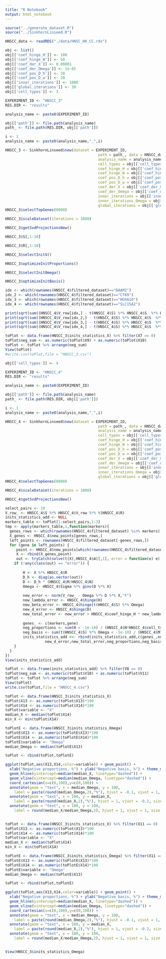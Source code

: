 ```yaml
---
title: "R Notebook"
output: html_notebook
---
```


```r
source("../generate_dataset.R")
source("../SinkhornLinseed.R")
```

```r
HNSCC_data <- readRDS("./data/HNSC_HK_CC.rds")
```

```r
obj <- list()
obj[['coef_hinge_H']] <- 100
obj[['coef_hinge_W']] <- 50
obj[['coef_der_X']] <- 0.00001
obj[['coef_der_Omega']] <- 1e-05
obj[['coef_pos_D_h']] <- 20
obj[['coef_pos_D_w']] <- 20
obj[['inner_iterations']] <- 1000
obj[['global_iterations']] <- 30
obj[['cell_types']] <- 3
```

```r
EXPERIMENT_ID <- "HNSCC_3"
RES.DIR <- "results"
```

```r
analysis_name <- paste0(EXPERIMENT_ID)

obj[['path']] <- file.path(analysis_name)
path_ <- file.path(RES.DIR, obj[['path']])

i <- 1
analysis_name <- paste0(analysis_name,"_",i)
```


```r
HNSCC_3 <- SinkhornLinseed$new(dataset = EXPERIMENT_ID, 
                                          path = path_, data = HNSCC_data,
                                          analysis_name = analysis_name,
                                          cell_types = obj[['cell_types']],
                                          coef_hinge_H = obj[['coef_hinge_H']],
                                          coef_hinge_W = obj[['coef_hinge_W']],
                                          coef_pos_D_h = obj[['coef_pos_D_h']],
                                          coef_pos_D_w = obj[['coef_pos_D_w']],
                                          coef_der_X = obj[['coef_der_X']],
                                          coef_der_Omega = obj[['coef_der_Omega']],
                                          inner_iterations = obj[['inner_iterations']],
                                          inner_iterations_Omega = obj[['inner_iterations']],
                                          global_iterations = obj[['global_iterations']])
HNSCC_3$selectTopGenes(8000)
```

```r
HNSCC_3$scaleDataset(iterations = 1000)
```


```r
HNSCC_3$getSvdProjectionsNew()
```

```r
HNSCC_3$S[,1:10]
```

```r
HNSCC_3$R[,1:10]
```

```r
HNSCC_3$selectInitX()
```

```r
HNSCC_3$optimizeInitProportions()
```

```r
HNSCC_3$selectInitOmega()
```

```r
HNSCC_3$optimizeInitBasis()
```

```r
idx <- which(rownames(HNSCC_4$filtered_dataset)=="DAAM2")
idx_2 <- which(rownames(HNSCC_4$filtered_dataset)=="CT69")
idx_3 <- which(rownames(HNSCC_4$filtered_dataset)=="HOXA10")
idx_4 <- which(rownames(HNSCC_4$filtered_dataset)=="SLC15A2")

print(sqrt(sum((HNSCC_4$V_row[idx,] - t(HNSCC_4$S) %*% HNSCC_4$S  %*% HNSCC_4$V_row %*% t(HNSCC_4$R) %*% HNSCC_4$R)[idx,]^2)))
print(sqrt(sum((HNSCC_4$V_row[idx_2,] - t(HNSCC_4$S) %*% HNSCC_4$S  %*% HNSCC_4$V_row %*% t(HNSCC_4$R) %*% HNSCC_4$R)[idx_2,]^2)))
print(sqrt(sum((HNSCC_4$V_row[idx_3,] - t(HNSCC_4$S) %*% HNSCC_4$S  %*% HNSCC_4$V_row %*% t(HNSCC_4$R) %*% HNSCC_4$R)[idx_3,]^2)))
print(sqrt(sum((HNSCC_4$V_row[idx_4,] - t(HNSCC_4$S) %*% HNSCC_4$S  %*% HNSCC_4$V_row %*% t(HNSCC_4$R) %*% HNSCC_4$R)[idx_4,]^2)))
```


```r
toPlot <- data.frame(HNSCC_3$inits_statistics_X) %>% filter(X7 == 0)
toPlot$neg_sum <- as.numeric(toPlot$X9) + as.numeric(toPlot$X10)
toPlot <- toPlot %>% arrange(neg_sum)
View(toPlot)
#write.csv(toPlot,file = "HNSCC_3.csv")
```

```r
obj[['cell_types']] <- 4
```

```r
EXPERIMENT_ID <- "HNSCC_4"
RES.DIR <- "results"
```

```r
analysis_name <- paste0(EXPERIMENT_ID)

obj[['path']] <- file.path(analysis_name)
path_ <- file.path(RES.DIR, obj[['path']])

i <- 1
analysis_name <- paste0(analysis_name,"_",i)
```


```r
HNSCC_4 <- SinkhornLinseed$new(dataset = EXPERIMENT_ID, 
                                          path = path_, data = HNSCC_data,
                                          analysis_name = analysis_name,
                                          cell_types = obj[['cell_types']],
                                          coef_hinge_H = obj[['coef_hinge_H']],
                                          coef_hinge_W = obj[['coef_hinge_W']],
                                          coef_pos_D_h = obj[['coef_pos_D_h']],
                                          coef_pos_D_w = obj[['coef_pos_D_w']],
                                          coef_der_X = obj[['coef_der_X']],
                                          coef_der_Omega = obj[['coef_der_Omega']],
                                          inner_iterations = obj[['inner_iterations']],
                                          inner_iterations_Omega = obj[['inner_iterations']],
                                          global_iterations = obj[['global_iterations']])
HNSCC_4$selectTopGenes(8000)
```

```r
HNSCC_4$scaleDataset(iterations = 1000)
```


```r
HNSCC_4$getSvdProjectionsNew()
```


```r
select_pairs <- 10
V_row_ <- HNSCC_4$S %*% HNSCC_4$V_row %*% t(HNSCC_4$R)
inits_statistics_add <- NULL
markers_table <- toPlot[1:select_pairs,1:3]
tmp <- apply(markers_table,1,function(markers){
  genes_rows <- which(rownames(HNSCC_4$filtered_dataset) %in% markers)
  X_genes <- HNSCC_4$new_points[genes_rows,]
  left_points <- rownames(HNSCC_4$filtered_dataset[-genes_rows,])
  for (gene in left_points) {
     point <- HNSCC_4$new_points[which(rownames(HNSCC_4$filtered_dataset) == gene),]
     X <- rbind(X_genes,point)
     out <- tryCatch(solve(t(X),HNSCC_4$A)[,1], error = function(e) e)
    if (!any(class(out) == "error")) {
                
        H <- X %*% HNSCC_4$R
        D_h <- diag(as.vector(out))
        D <- D_h * (HNSCC_4$M/HNSCC_4$N)
        Omega <- HNSCC_4$Sigma %*% ginv(D %*% X)
                  
        new_error <- norm(V_row_ - Omega %*% D %*% X,"F")
        new_lambda_error <- HNSCC_4$hinge(H) 
        new_beta_error <- HNSCC_4$hinge(t(HNSCC_4$S) %*% Omega) 
        new_d_error <- HNSCC_4$hinge(D)
        new_total_error <- new_error + HNSCC_4$coef_hinge_H * new_lambda_error + HNSCC_4$coef_hinge_W * new_beta_error + new_d_error
        
        genes_ <- c(markers,gene)
        neg_proportions <- sum(H < -1e-10) / (HNSCC_4$N*HNSCC_4$cell_types)
        neg_basis <- sum(t(HNSCC_4$S) %*% Omega < -1e-10) / (HNSCC_4$M*HNSCC_4$cell_types)
        inits_statistics_add <<- rbind(inits_statistics_add,c(genes_,new_error,new_lambda_error,new_beta_error,
                  new_d_error,new_total_error,neg_proportions,neg_basis))
    }
  }
})
View(inits_statistics_add)
```

```r
toPlot <- data.frame(inits_statistics_add) %>% filter(V8 == 0)
toPlot$neg_sum <- as.numeric(toPlot$V10) + as.numeric(toPlot$V11)
toPlot <- toPlot %>% arrange(neg_sum)
View(toPlot)
write.csv(toPlot,file = "HNSCC_4.csv")
```



```r
toPlot <- data.frame(HNSCC_3$inits_statistics_X)
toPlot$X13 <- as.numeric(toPlot$X13)*100
toPlot$X14 <- as.numeric(toPlot$X14)*100
toPlot$variable <- "X"
median_X <- median(toPlot$X14)
min_X <- min(toPlot$X14)

toPlotE <- data.frame(HNSCC_3$inits_statistics_Omega)
toPlotE$X13 <- as.numeric(toPlotE$X13)*100
toPlotE$X14 <- as.numeric(toPlotE$X14)*100
toPlotE$variable <- "Omega"
median_Omega <- median(toPlotE$X13)

toPlot <- rbind(toPlot,toPlotE)

ggplot(toPlot,aes(X13,X14,color=variable)) + geom_point() + 
  xlab("Negative proportions, %") + ylab("Negative basis, %") + theme_minimal() +
  geom_hline(yintercept=median(median_X, linetype="dashed")) +
  geom_vline(xintercept=median(median_Omega, linetype="dashed")) + 
  coord_cartesian(x=c(0,100),y=c(0,100)) +
  annotate(geom = "text", x = median_Omega, y = 100, 
    label = paste(round(median_Omega,2),"%"), hjust = -0.1, vjust = 1, size = 4) +
  annotate(geom = "text", x = 100, y = median_X, 
    label = paste(round(median_X,2),"%"), hjust = 1, vjust = -0.2, size = 4) +
  annotate(geom = "text", x = 100, y = 100, 
    label = round(median_X/median_Omega,2), hjust = 1, vjust = 1, size = 4)
  
```

```r
toPlot <- data.frame(HNSCC_3$inits_statistics_X) %>% filter(X11 == 0)
toPlot$X13 <- as.numeric(toPlot$X13)*100
toPlot$X14 <- as.numeric(toPlot$X14)*100
toPlot$variable <- "X"
median_X <- median(toPlot$X14)
min_X <- min(toPlot$X14)

toPlotE <- data.frame(HNSCC_3$inits_statistics_Omega) %>% filter(X11 == 0)
toPlotE$X13 <- as.numeric(toPlotE$X13)*100
toPlotE$X14 <- as.numeric(toPlotE$X14)*100
toPlotE$variable <- "Omega"
median_Omega <- median(toPlotE$X13)

toPlot <- rbind(toPlot,toPlotE)

ggplot(toPlot,aes(X13,X14,color=variable)) + geom_point() + 
  xlab("Negative proportions, %") + ylab("Negative basis, %") + theme_minimal() +
  geom_hline(yintercept=median(median_X, linetype="dashed")) +
  geom_vline(xintercept=median(median_Omega, linetype="dashed")) + 
  coord_cartesian(x=c(0,100),y=c(0,100)) +
  annotate(geom = "text", x = median_Omega, y = 100, 
    label = paste(round(median_Omega,2),"%"), hjust = -0.1, vjust = 1, size = 4) +
  annotate(geom = "text", x = 100, y = median_X, 
    label = paste(round(median_X,2),"%"), hjust = 1, vjust = -0.2, size = 4) +
  annotate(geom = "text", x = 100, y = 100, 
    label = round(median_X/median_Omega,2), hjust = 1, vjust = 1, size = 4)
  
```


```r
View(HNSCC_3$inits_statistics_Omega)
```

